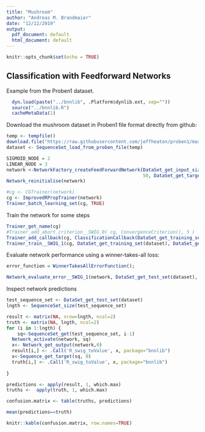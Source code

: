 ```yaml
---
title: "Mushroom"
author: "Andreas M. Brandmaier"
date: "12/12/2019"
output:
  pdf_document: default
  html_document: default
---
```


```r
knitr::opts_chunk$set(echo = TRUE)
```


## Classification with Feedforward Networks

Example from the Proben1 dataset.

```r


  dyn.load(paste("../bnnlib", .Platform$dynlib.ext, sep=""))
  source("../bnnlib.R")
  cacheMetaData(1)

```

Download the mushroom dataset in Proben1 file format directly from github:

```r
temp <- tempfile()
download.file("https://raw.githubusercontent.com/jeffheaton/proben1/master/diabetes/diabetes1.dt",temp)
dataset <- SequenceSet_load_from_proben_file(temp)
```


```r

SIGMOID_NODE = 2
LINEAR_NODE = 3
network <-NetworkFactory_createFeedForwardNetwork(DataSet_get_input_size(dataset), 
                                                  50, DataSet_get_target_size(dataset), SIGMOID_NODE)
Network_reinitialise(network)

#cg <- CGTrainer(network)
cg <- ImprovedRPropTrainer(network)
Trainer_batch_learning_set(cg, TRUE)
```

Train the network for some steps

```r
Trainer_get_name(cg)
#Trainer_add_abort_criterion__SWIG_0( cg, ConvergenceCriterion(), 5 )
Trainer_add_callback(cg, ClassificationCallback(DataSet_get_training_set(dataset)), 5)
Trainer_train__SWIG_1(cg, DataSet_get_training_set(dataset), DataSet_get_validation_set(dataset), 100)
```

Evaluate network performance using a winner-takes-all loss:

```r
error_function = WinnerTakesAllErrorFunction();

Network_evaluate_error__SWIG_1(network, DataSet_get_test_set(dataset), error_function)

```

Inspect network predictions

```r
test_sequence_set <- DataSet_get_test_set(dataset)
lngth <- SequenceSet_size(test_sequence_set)

result <- matrix(NA, nrow=lngth, ncol=2)
truth <- matrix(NA, lngth, ncol=2)
for (i in 1:lngth) {
    sq<-SequenceSet_get(test_sequence_set, i-1)
  Network_activate(network, sq)
  x<- Network_get_output(network,0)
  result[i,] <- .Call('R_swig_toValue', x, package="bnnlib")
  x<-Sequence_get_target(sq, 0)
  truth[i,] <- .Call('R_swig_toValue', x, package="bnnlib")
  
}

predictions <- apply(result, 1, which.max)
truths <-  apply(truth, 1, which.max)

confusion.matrix <- table(truths, predictions)

mean(predictions==truth)

knitr::kable(confusion.matrix, row.names=TRUE)

```
